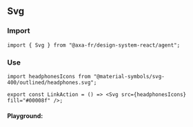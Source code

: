 
<Meta of={ActionStories} />

## Svg

### Import

```tsx title="test.js"
import { Svg } from "@axa-fr/design-system-react/agent";
```

### Use

<Canvas of={ActionStories.Headphones} />

```tsx title="test.js"
import headphonesIcons from "@material-symbols/svg-400/outlined/headphones.svg";

export const LinkAction = () => <Svg src={headphonesIcons} fill="#00008f" />;
```

#### Playground:

<Canvas of={ActionStories.Default} />

<Controls of={ActionStories.Default} />
